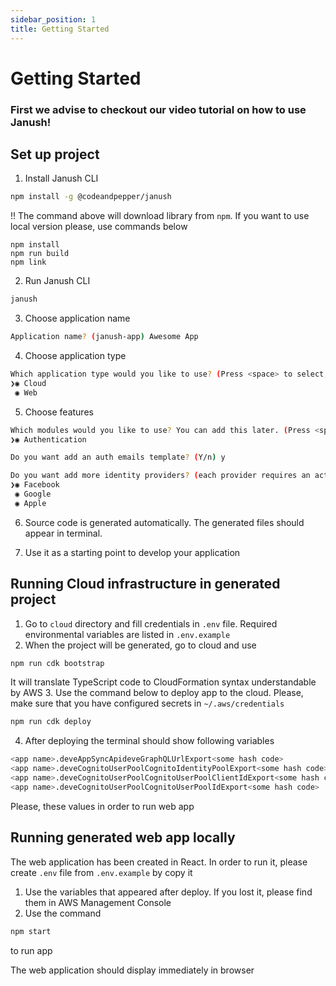 ```yaml
---
sidebar_position: 1
title: Getting Started
---
```



# Getting Started

### First we advise to checkout our video tutorial on how to use Janush!

 <LiteYouTubeEmbed 
        id="UNJBo8q4I4o"
        title="Janush - video tutorial"
        poster="sddefault"
    />


## Set up project

1. Install Janush CLI
```sh
npm install -g @codeandpepper/janush
```

!! The command above will download library from `npm`. If you want to use local version please, use commands below

```shell
npm install
npm run build
npm link
```

2. Run Janush CLI
```sh
janush
```

3. Choose application name
```sh
Application name? (janush-app) Awesome App
```

4. Choose application type
```sh
Which application type would you like to use? (Press <space> to select, <a> to toggle all, <i> to invert selection)
❯◉ Cloud
 ◉ Web
```

5. Choose features
```sh
Which modules would you like to use? You can add this later. (Press <space> to select, <a> to toggle all, <i> to invert selection)
❯◉ Authentication

Do you want add an auth emails template? (Y/n) y

Do you want add more identity providers? (each provider requires an active developer account).
❯◉ Facebook
 ◉ Google
 ◉ Apple
```

6. Source code is generated automatically. The generated files should appear in terminal.

7. Use it as a starting point to develop your application

## Running Cloud infrastructure in generated project

1. Go to `cloud` directory and fill credentials in `.env` file.
 Required environmental variables are listed in
`.env.example`
2. When the project will be generated, go to cloud and use
```bash
npm run cdk bootstrap
```
It will translate TypeScript code to CloudFormation syntax understandable by AWS
3. Use the command below to deploy app to the cloud. Please, make sure that
you have configured secrets in `~/.aws/credentials`
```bash
npm run cdk deploy
```
4. After deploying the terminal should show following variables
```bash
<app name>.deveAppSyncApideveGraphQLUrlExport<some hash code>
<app name>.deveCognitoUserPoolCognitoIdentityPoolExport<some hash code>
<app name>.deveCognitoUserPoolCognitoUserPoolClientIdExport<some hash code>
<app name>.deveCognitoUserPoolCognitoUserPoolIdExport<some hash code>
```

Please, these values in order to run web app

## Running generated web app locally

The web application has been created in React. In order to run it, please create
`.env` file from `.env.example` by copy it

1. Use the variables that appeared after deploy. If you lost it, please
find them in AWS Management Console
2. Use the command
```bash
npm start
```
to run app

The web application should display immediately in browser